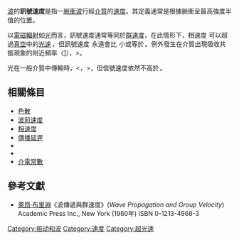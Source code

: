 {{NoteTA
|G1=物理學
|G2=通信学
}}

[[波|波]]的'''訊號速度'''是指一[[脈衝_(訊號處理)|脈衝波]]行經[[介質|介質]]的[[速度|速度]]。其定義通常是根據脈衝呈最高強度半值的位置。

以[[電磁輻射|電磁輻射]]如[[光|光]]而言，訊號速度通常等同於[[群速度|群速度]]，在此情形下，相速度 {{VarSerif|v}}<sub>{{Serif|p}}</sub> 可以超過[[真空|真空]]中的[[光速|光速]] {{VarSerif|c}}，但訊號速度 {{VarSerif|v}}<sub>{{Serif|s}}</sub> 永遠會比 {{VarSerif|c}} 小或等於 {{VarSerif|c}}。例外發生在介質出現吸收共振現象的附近頻率（{{Lang|en|absorption resonance}}[http://en.wikipedia.org/w/index.php?title=Signal_velocity&oldid=95357844]），{{VarSerif|v}}<sub>{{Serif|g}}</sub>>{{VarSerif|c}}。

光在一般介質中傳輸時，{{VarSerif|v}}<sub>{{Serif|p}}</sub><{{VarSerif|c}}，{{VarSerif|v}}<sub>{{Serif|g}}</sub>>{{VarSerif|c}}，但信號速度依然不高於 {{VarSerif|c}}。

== 相關條目 ==
* [[色散|色散]]
* [[波前速度|波前速度]]
* [[相速度|相速度]]
* [[傳播延遲|傳播延遲]]
* {{link-en|飛行時間|Time of flight}}
* {{link-en|速度因數|Velocity factor}}
* [[相對電容率|介電常數]]

== 參考文獻 ==
* [[萊昂·布里淵|萊昂·布里淵]]《波傳遞與群速度》(''Wave Propagation and Group Velocity'') Academic Press Inc., New York (1960年) ISBN 0-1213-4968-3

{{波速}}

[[Category:振动和波|Category:振动和波]]
[[Category:速度|Category:速度]]
[[Category:超光速|Category:超光速]]

{{physics-stub}}